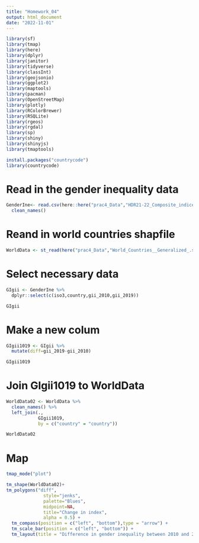 ```yaml
---
title: "Homework_04"
output: html_document
date: "2022-11-01"
---
```


```r
library(sf)
library(tmap)
library(here)
library(dplyr)
library(janitor)
library(tidyverse)
library(classInt)
library(geojsonio)
library(ggplot2)
library(maptools)
library(pacman)
library(OpenStreetMap)
library(plotly)
library(RColorBrewer)
library(RSQLite)
library(rgeos)
library(rgdal)
library(sp)
library(shiny)
library(shinyjs)
library(tmaptools)

```


```r
install.packages("countrycode")
library(countrycode)
```

# Read in the gender inequality data
```r
GenderIne<- read.csv(here::here("prac4_Data","HDR21-22_Composite_indices_complete_time_series.csv")) %>%
  clean_names()
```

# Reand in world countries shapfile
```r
WorldData <- st_read(here("prac4_Data","World_Countries__Generalized_.shp"))
```

# Select necessary data
```r
GIgii <- GenderIne %>% 
  dplyr::select(c(iso3,country,gii_2010,gii_2019))

GIgii

```

# Make a new colum 
```r
GIgii1019 <- GIgii %>%
  mutate(diff=gii_2019-gii_2010)

GIgii1019
```

# Join GIgii1019 to WorldData
```r
WorldData02 <- WorldData %>%
  clean_names() %>%
  left_join(.,
            GIgii1019,
            by = c("country" = "country"))

WorldData02
```

# Map
```r
tmap_mode("plot")

tm_shape(WorldData02)+
tm_polygons("diff", 
              style="jenks",
              palette="Blues",
              midpoint=NA,
              title="Change in index",
              alpha = 0.5) + 
  tm_compass(position = c("left", "bottom"),type = "arrow") + 
  tm_scale_bar(position = c("left", "bottom")) +
  tm_layout(title = "Difference in gender inequality between 2010 and 2019", legend.position = c("right", "bottom"))
```

